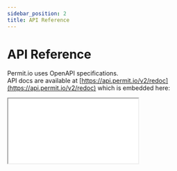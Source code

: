 ```yaml
---
sidebar_position: 2
title: API Reference
---
```


# API Reference

Permit.io uses OpenAPI specifications.<br/>
API docs are available at [https://api.permit.io/v2/redoc](https://api.permit.io/v2/redoc) which is embedded here:

<iframe
	style={{
		boxShadow: "0 1px 3px rgba(0,0,0,0.12), 0 1px 2px rgba(0,0,0,0.24)",
		backgroundColor: "white",
		maxWidth: "80vw",
	}}
	src={"https://api.permit.io/v2/redoc"}
	width={"1080px"}
	height={"600px"}
/>

## OpenAPI spec

The OpenAPI configuration spec is available at [https://api.permit.io/v2/openapi.json](https://api.permit.io/v2/openapi.json)

## PDP/SDK OpenAPI spec

Just like the Permit.io cloud service, the local PDP exposes an OpenAPI spec which can be used to develop your own SDKs.
Assuming you're running your PDP at `localhost:7000` you can access the spec at `http://localhost:7000/openapi.json` and view the docs at `http://localhost:7000/redoc`.

## Permit API object hierarchy

![Object diagram diagram](/img/diagrams/api-model.svg)
